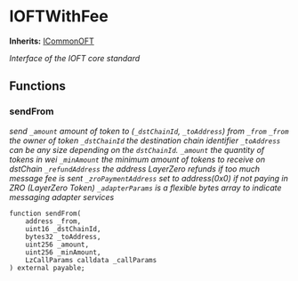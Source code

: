 # IOFTWithFee



**Inherits:**
[ICommonOFT](/src/interfaces/ICommonOFT.sol/interface.ICommonOFT.md)

_Interface of the IOFT core standard_

## Functions

### sendFrom

_send `_amount` amount of token to (`_dstChainId`, `_toAddress`) from `_from`
`_from` the owner of token
`_dstChainId` the destination chain identifier
`_toAddress` can be any size depending on the `dstChainId`.
`_amount` the quantity of tokens in wei
`_minAmount` the minimum amount of tokens to receive on dstChain
`_refundAddress` the address LayerZero refunds if too much message fee is sent
`_zroPaymentAddress` set to address(0x0) if not paying in ZRO (LayerZero Token)
`_adapterParams` is a flexible bytes array to indicate messaging adapter services_

```solidity
function sendFrom(
    address _from,
    uint16 _dstChainId,
    bytes32 _toAddress,
    uint256 _amount,
    uint256 _minAmount,
    LzCallParams calldata _callParams
) external payable;
```
